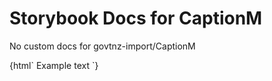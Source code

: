 

# Storybook Docs for CaptionM

<Meta title="govtnz-import/CaptionM" />

No custom docs for govtnz-import/CaptionM

<Preview>
  <Story name="CaptionM" height="100px">
    {html` <span class="g-caption g-caption-m"> Example text</span> `}
  </Story>
</Preview>
